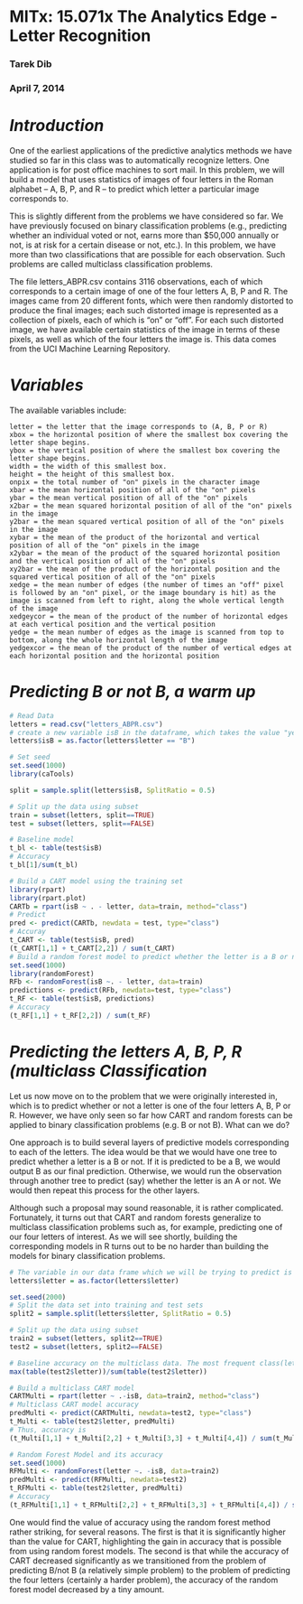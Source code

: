 MITx: 15.071x The Analytics Edge - Letter Recognition
========================================================
### Tarek Dib
### April 7, 2014

# *Introduction*
One of the earliest applications of the predictive analytics methods we have studied so far in this class was to automatically recognize letters. One application is for post office machines to sort mail. In this problem, we will build a model that uses statistics of images of four letters in the Roman alphabet -- A, B, P, and R -- to predict which letter a particular image corresponds to.

This is slightly different from the problems we have considered so far. We have previously focused on binary classification problems (e.g., predicting whether an individual voted or not, earns more than $50,000 annually or not, is at risk for a certain disease or not, etc.). In this problem, we have more than two classifications that are possible for each observation. Such problems are called multiclass classification problems.

The file letters_ABPR.csv contains 3116 observations, each of which corresponds to a certain image of one of the four letters A, B, P and R. The images came from 20 different fonts, which were then randomly distorted to produce the final images; each such distorted image is represented as a collection of pixels, each of which is "on" or "off". For each such distorted image, we have available certain statistics of the image in terms of these pixels, as well as which of the four letters the image is. This data comes from the UCI Machine Learning Repository.

# *Variables*
The available variables include:

    letter = the letter that the image corresponds to (A, B, P or R)
    xbox = the horizontal position of where the smallest box covering the letter shape begins.
    ybox = the vertical position of where the smallest box covering the letter shape begins.
    width = the width of this smallest box.
    height = the height of this smallest box.
    onpix = the total number of "on" pixels in the character image
    xbar = the mean horizontal position of all of the "on" pixels
    ybar = the mean vertical position of all of the "on" pixels
    x2bar = the mean squared horizontal position of all of the "on" pixels in the image
    y2bar = the mean squared vertical position of all of the "on" pixels in the image
    xybar = the mean of the product of the horizontal and vertical position of all of the "on" pixels in the image
    x2ybar = the mean of the product of the squared horizontal position and the vertical position of all of the "on" pixels
    xy2bar = the mean of the product of the horizontal position and the squared vertical position of all of the "on" pixels
    xedge = the mean number of edges (the number of times an "off" pixel is followed by an "on" pixel, or the image boundary is hit) as the image is scanned from left to right, along the whole vertical length of the image
    xedgeycor = the mean of the product of the number of horizontal edges at each vertical position and the vertical position 
    yedge = the mean number of edges as the image is scanned from top to bottom, along the whole horizontal length of the image
    yedgexcor = the mean of the product of the number of vertical edges at each horizontal position and the horizontal position
    
# *Predicting B or not B, a warm up*
```r
# Read Data
letters = read.csv("letters_ABPR.csv")
# create a new variable isB in the dataframe, which takes the value "yes" if the observation corresponds to the letter B, and "no" if it does not
letters$isB = as.factor(letters$letter == "B")

# Set seed
set.seed(1000)
library(caTools)

split = sample.split(letters$isB, SplitRatio = 0.5)

# Split up the data using subset
train = subset(letters, split==TRUE)
test = subset(letters, split==FALSE)

# Baseline model
t_bl <- table(test$isB)
# Accuracy
t_bl[1]/sum(t_bl)

# Build a CART model using the training set
library(rpart)
library(rpart.plot)
CARTb = rpart(isB ~ . - letter, data=train, method="class")
# Predict
pred <- predict(CARTb, newdata = test, type="class")
# Accuray
t_CART <- table(test$isB, pred)
(t_CART[1,1] + t_CART[2,2]) / sum(t_CART)
# Build a random forest model to predict whether the letter is a B or not.
set.seed(1000)
library(randomForest)
RFb <- randomForest(isB ~. - letter, data=train)
predictions <- predict(RFb, newdata=test, type="class")
t_RF <- table(test$isB, predictions)
# Accuracy
(t_RF[1,1] + t_RF[2,2]) / sum(t_RF)
```

# *Predicting the letters A, B, P, R (multiclass Classification*
Let us now move on to the problem that we were originally interested in, which is to predict whether or not a letter is one of the four letters A, B, P or R. However, we have only seen so far how CART and random forests can be applied to binary classification problems (e.g. B or not B). What can we do?

One approach is to build several layers of predictive models corresponding to each of the letters. The idea would be that we would have one tree to predict whether a letter is a B or not. If it is predicted to be a B, we would output B as our final prediction. Otherwise, we would run the observation through another tree to predict (say) whether the letter is an A or not. We would then repeat this process for the other layers.

Although such a proposal may sound reasonable, it is rather complicated. Fortunately, it turns out that CART and random forests generalize to multiclass classification problems such as, for example, predicting one of our four letters of interest. As we will see shortly, building the corresponding models in R turns out to be no harder than building the models for binary classification problems.


```r
# The variable in our data frame which we will be trying to predict is "letter". Start by converting letter in the original data set (letters) to a factor
letters$letter = as.factor(letters$letter) 

set.seed(2000)
# Split the data set into training and test sets
split2 = sample.split(letters$letter, SplitRatio = 0.5)

# Split up the data using subset
train2 = subset(letters, split2==TRUE)
test2 = subset(letters, split2==FALSE)

# Baseline accuracy on the multiclass data. The most frequent class(letter)
max(table(test2$letter))/sum(table(test2$letter))

# Build a multiclass CART model
CARTMulti = rpart(letter ~ .-isB, data=train2, method="class")
# Multiclass CART model accuracy
predMulti <- predict(CARTMulti, newdata=test2, type="class")
t_Multi <- table(test2$letter, predMulti)
# Thus, accuracy is
(t_Multi[1,1] + t_Multi[2,2] + t_Multi[3,3] + t_Multi[4,4]) / sum(t_Multi)

# Random Forest Model and its accuracy
set.seed(1000)
RFMulti <- randomForest(letter ~. -isB, data=train2)
predMulti <- predict(RFMulti, newdata=test2)
t_RFMulti <- table(test2$letter, predMulti)
# Accuracy
(t_RFMulti[1,1] + t_RFMulti[2,2] + t_RFMulti[3,3] + t_RFMulti[4,4]) / sum(t_RFMulti) 
```
One would find the value of accuracy using the random forest method rather striking, for several reasons. The first is that it is significantly higher than the value for CART, highlighting the gain in accuracy that is possible from using random forest models. The second is that while the accuracy of CART decreased significantly as we transitioned from the problem of predicting B/not B (a relatively simple problem) to the problem of predicting the four letters (certainly a harder problem), the accuracy of the random forest model decreased by a tiny amount.